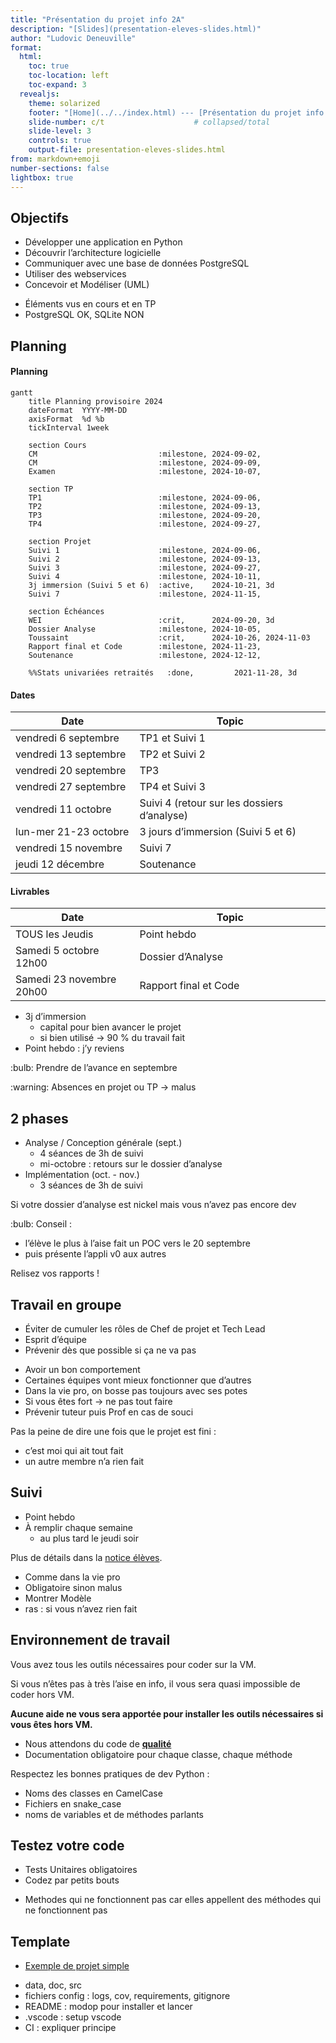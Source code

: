 ```yaml
---
title: "Présentation du projet info 2A"
description: "[Slides](presentation-eleves-slides.html)"
author: "Ludovic Deneuville"
format:
  html:
    toc: true
    toc-location: left
    toc-expand: 3
  revealjs:
    theme: solarized
    footer: "[Home](../../index.html) --- [Présentation du projet info 2A](presentation-eleves.qmd)"
    slide-number: c/t                    # collapsed/total
    slide-level: 3
    controls: true
    output-file: presentation-eleves-slides.html
from: markdown+emoji
number-sections: false
lightbox: true
---
```



## Objectifs

- Développer une application en Python
- Découvrir l'architecture logicielle
- Communiquer avec une base de données PostgreSQL
- Utiliser des webservices
- Concevoir et Modéliser (UML)

:::{.notes}
- Éléments vus en cours et en TP
- PostgreSQL OK, SQLite NON
:::

## Planning {.smaller}

::::::{.panel-tabset .nav-pills}

#### Planning

:::{.white-box}

```mermaid
gantt
    title Planning provisoire 2024
    dateFormat  YYYY-MM-DD
    axisFormat  %d %b
    tickInterval 1week
    
    section Cours
    CM                           :milestone, 2024-09-02,
    CM                           :milestone, 2024-09-09, 
    Examen                       :milestone, 2024-10-07,
    
    section TP
    TP1                          :milestone, 2024-09-06,
    TP2                          :milestone, 2024-09-13,
    TP3                          :milestone, 2024-09-20,
    TP4                          :milestone, 2024-09-27,
    
    section Projet
    Suivi 1                      :milestone, 2024-09-06,
    Suivi 2                      :milestone, 2024-09-13,
    Suivi 3                      :milestone, 2024-09-27,
    Suivi 4                      :milestone, 2024-10-11,
    3j immersion (Suivi 5 et 6)  :active,    2024-10-21, 3d
    Suivi 7                      :milestone, 2024-11-15,
    
    section Échéances
    WEI                          :crit,      2024-09-20, 3d
    Dossier Analyse              :milestone, 2024-10-05,
    Toussaint                    :crit,      2024-10-26, 2024-11-03
    Rapport final et Code        :milestone, 2024-11-23,
    Soutenance                   :milestone, 2024-12-12,
    
    %%Stats univariées retraités   :done,         2021-11-28, 3d
```

:::

#### Dates

| Date                        | Topic                                       |
|-----------------------------|---------------------------------------------|
| vendredi 6 septembre        | TP1 et Suivi 1                              |
| vendredi 13 septembre       | TP2 et Suivi 2                              |
| vendredi 20 septembre       | TP3                                         |
| vendredi 27 septembre       | TP4 et Suivi 3                              |
| vendredi 11 octobre         | Suivi 4 (retour sur les dossiers d'analyse) |
| lun-mer 21-23 octobre       | 3 jours d'immersion (Suivi 5 et 6)          |
| vendredi 15 novembre        | Suivi 7                                     |
| jeudi 12 décembre           | Soutenance                                  |

#### Livrables


| Date                        | Topic                                       |
|-----------------------------|---------------------------------------------|
| TOUS les Jeudis             | Point hebdo                                 |
| Samedi 5 octobre 12h00      | Dossier d'Analyse                           |
| Samedi 23 novembre 20h00    | Rapport final et Code                       |



::::::

:::{.notes}
- 3j d'immersion
  - capital pour bien avancer le projet
  - si bien utilisé -> 90 % du travail fait
- Point hebdo : j'y reviens

:bulb: Prendre de l'avance en septembre

:warning: Absences en projet ou TP -> malus
:::

## 2 phases

- Analyse / Conception générale (sept.)
  - 4 séances de 3h de suivi
  - mi-octobre : retours sur le dossier d'analyse
- Implémentation (oct. - nov.)
  - 3 séances de 3h de suivi

:::{.notes}
Si votre dossier d'analyse est nickel mais vous n'avez pas encore dev

:bulb: Conseil :

- l'élève le plus à l'aise fait un POC vers le 20 septembre
- puis présente l'appli v0 aux autres

Relisez vos rapports !
:::

## Travail en groupe

- Éviter de cumuler les rôles de Chef de projet et Tech Lead
- Esprit d'équipe
- Prévenir dès que possible si ça ne va pas

:::{.notes}
- Avoir un bon comportement
- Certaines équipes vont mieux fonctionner que d'autres
- Dans la vie pro, on bosse pas toujours avec ses potes
- Si vous êtes fort -> ne pas tout faire
- Prévenir tuteur puis Prof en cas de souci

Pas la peine de dire une fois que le projet est fini : 

- c'est moi qui ait tout fait
- un autre membre n'a rien fait
:::

## Suivi 

- Point hebdo
- À remplir chaque semaine
  - au plus tard le jeudi soir

::: {.callout-note}
Plus de détails dans la [notice élèves](./notice-eleves.qmd#point-hebdo){target="_blank"}.
:::

:::{.notes}
- Comme dans la vie pro
- Obligatoire sinon malus
- Montrer Modèle
- ras : si vous n'avez rien fait
:::

## Environnement de travail

::: {.callout-important}
Vous avez tous les outils nécessaires pour coder sur la VM.

Si vous n'êtes pas à très l'aise en info, il vous sera quasi impossible de coder hors VM. 

**Aucune aide ne vous sera apportée pour installer les outils nécessaires si vous êtes hors VM.**
:::

- Nous attendons du code de **[qualité]{.underline}**
- Documentation obligatoire pour chaque classe, chaque méthode

:::{.notes}
Respectez les bonnes pratiques de dev Python :

- Noms des classes en CamelCase
- Fichiers en snake_case
- noms de variables et de méthodes parlants
:::


## Testez votre code

- Tests Unitaires obligatoires
- Codez par petits bouts

:::{.notes}
- Methodes qui ne fonctionnent pas car elles appellent des méthodes qui ne fonctionnent pas
:::

## Template

- [Exemple de projet simple](https://github.com/ludo2ne/ENSAI-2A-projet-info-template){target="_blank"}


:::{.notes}
- data, doc, src
- fichiers config : logs, cov, requirements, gitignore
- README : modop pour installer et lancer
- .vscode : setup vscode
- CI : expliquer principe
:::
